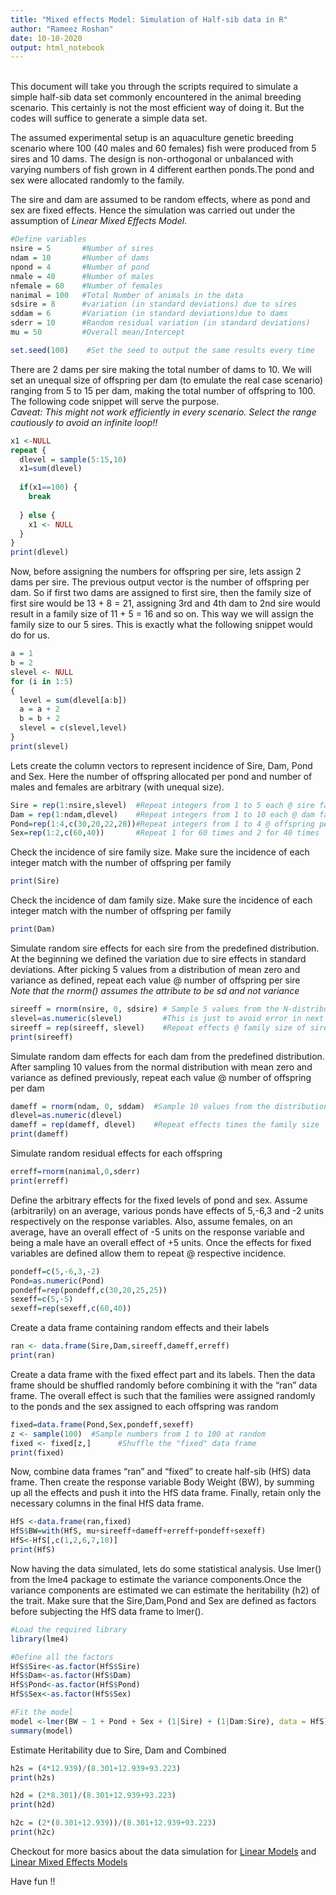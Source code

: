```yaml
---
title: "Mixed effects Model: Simulation of Half-sib data in R"
author: "Rameez Roshan"
date: 10-10-2020
output: html_notebook
---
```

<br>
This document will take you through the scripts required to simulate a simple half-sib data set commonly encountered in the animal breeding scenario. This certainly is not the most efficient way of doing it. But the codes will suffice to generate a simple data set.

The assumed experimental setup is an aquaculture genetic breeding scenario where 100 (40 males and 60 females) fish were produced from 5 sires and 10 dams. The design is non-orthogonal or unbalanced with varying numbers of fish grown in 4 different earthen ponds.The pond and sex were allocated randomly to the family.

The sire and dam are assumed to be random effects, where as pond and sex are fixed effects. Hence the simulation was carried out under the assumption of *Linear Mixed Effects Model*.
```r
#Define variables
nsire = 5       #Number of sires
ndam = 10       #Number of dams
npond = 4       #Number of pond
nmale = 40      #Number of males
nfemale = 60    #Number of females
nanimal = 100   #Total Number of animals in the data
sdsire = 8      #variation (in standard deviations) due to sires 
sddam = 6       #Variation (in standard deviations)due to dams
sderr = 10      #Random residual variation (in standard deviations)
mu = 50         #Overall mean/Intercept
```


```r
set.seed(100)    #Set the seed to output the same results every time
```


There are 2 dams per sire making the total number of dams to 10. We will set an unequal size of offspring per dam (to emulate the real case scenario) ranging from 5 to 15 per dam, making the total number of offspring to 100. The following code snippet will serve the purpose.\
*Caveat: This might not work efficiently in every scenario. Select the range cautiously to avoid an infinite loop!!*

```r
x1 <-NULL
repeat {
  dlevel = sample(5:15,10)
  x1=sum(dlevel)
  
  if(x1==100) {  
    break
    
  } else {
    x1 <- NULL
  } 
}
print(dlevel)
```


Now, before assigning the numbers for offspring per sire, lets assign 2 dams per sire. The previous output vector is the number of offspring per dam. So if first two dams are assigned to first sire, then the family size of first sire would be 13 + 8 = 21, assigning 3rd and 4th dam to 2nd sire would result in a family size of 11 + 5 = 16 and so on. This way we will assign the family size to our 5 sires. This is exactly what the following snippet would do for us.

```r
a = 1
b = 2
slevel <- NULL
for (i in 1:5)
{
  level = sum(dlevel[a:b])
  a = a + 2
  b = b + 2
  slevel = c(slevel,level)
}
print(slevel)
```

Lets create the column vectors to represent incidence of Sire, Dam, Pond and Sex. Here the number of offspring allocated per pond and number of males and females are arbitrary (with unequal size).

```r
Sire = rep(1:nsire,slevel)  #Repeat integers from 1 to 5 each @ sire family size
Dam = rep(1:ndam,dlevel)    #Repeat integers from 1 to 10 each @ dam family size
Pond=rep(1:4,c(30,20,22,28))#Repeat integers from 1 to 4 @ offspring per pond
Sex=rep(1:2,c(60,40))       #Repeat 1 for 60 times and 2 for 40 times
```


Check the incidence of sire family size. Make sure the incidence of each integer match with the number of offspring per family
```r
print(Sire)
```

Check the incidence of dam family size. Make sure the incidence of each integer match with the number of offspring per family
```r
print(Dam)
```


Simulate random sire effects for each sire from the predefined distribution. At the beginning we defined the variation due to sire effects in standard deviations. After picking 5 values from a distribution of mean zero and variance as defined, repeat each value @ number of offspring per sire\
*Note that the rnorm() assumes the attribute to be sd and not variance*

```r
sireeff = rnorm(nsire, 0, sdsire) # Sample 5 values from the N-distribution
slevel=as.numeric(slevel)         #This is just to avoid error in next code
sireeff = rep(sireeff, slevel)    #Repeat effects @ family size of sire
print(sireeff)
```

Simulate random dam effects for each dam from the predefined distribution. After sampling 10 values from the normal distribution with mean zero and variance as defined previously, repeat each value @ number of offspring per dam

```r
dameff = rnorm(ndam, 0, sddam)  #Sample 10 values from the distribution
dlevel=as.numeric(dlevel)       
dameff = rep(dameff, dlevel)    #Repeat effects times the family size
print(dameff)
```


Simulate random residual effects for each offspring
```r
erreff=rnorm(nanimal,0,sderr)
print(erreff)
```

Define the arbitrary effects for the fixed levels of pond and sex. Assume (arbitrarily) on an average, various ponds have effects of 5,-6,3 and -2 units respectively on the response variables. Also, assume females, on an average, have an overall effect of -5 units on the response variable and being a male have an overall effect of +5 units. Once the effects for fixed variables are defined allow them to repeat @ respective incidence.
```r
pondeff=c(5,-6,3,-2)
Pond=as.numeric(Pond)
pondeff=rep(pondeff,c(30,20,25,25))
sexeff=c(5,-5)
sexeff=rep(sexeff,c(60,40))

```



Create a data frame containing random effects and their labels
```r
ran <- data.frame(Sire,Dam,sireeff,dameff,erreff)
print(ran)

```

Create a data frame with the fixed effect part and its labels. Then the data frame should be shuffled randomly before combining it with the "ran" data frame. The overall effect is such that the families were assigned randomly to the ponds and the sex assigned to each offspring was random
```r
fixed=data.frame(Pond,Sex,pondeff,sexeff) 
z <- sample(100)  #Sample numbers from 1 to 100 at random
fixed <- fixed[z,]      #Shuffle the "fixed" data frame
print(fixed)
```


Now, combine data frames "ran" and "fixed" to create half-sib (HfS) data frame. Then create the response variable Body Weight (BW), by summing up all the effects and push it into the HfS data frame. Finally, retain only the necessary columns in the final HfS data frame.
```r
HfS <-data.frame(ran,fixed)
HfS$BW=with(HfS, mu+sireeff+dameff+erreff+pondeff+sexeff)
HfS<-HfS[,c(1,2,6,7,10)]
print(HfS)
```


Now having the data simulated, lets do some statistical analysis. Use lmer() from the lme4 package to estimate the variance components.Once the variance components are estimated we can estimate the heritability (h2) of the trait. Make sure that the Sire,Dam,Pond and Sex are defined as factors before subjecting the HfS data frame to lmer().
```r
#Load the required library
library(lme4)

#Define all the factors
HfS$Sire<-as.factor(HfS$Sire)
HfS$Dam<-as.factor(HfS$Dam)
HfS$Pond<-as.factor(HfS$Pond)
HfS$Sex<-as.factor(HfS$Sex)

#Fit the model
model <-lmer(BW ~ 1 + Pond + Sex + (1|Sire) + (1|Dam:Sire), data = HfS)
summary(model)
```

Estimate Heritability due to Sire, Dam and Combined
```r
h2s = (4*12.939)/(8.301+12.939+93.223)
print(h2s)
```
```r
h2d = (2*8.301)/(8.301+12.939+93.223)
print(h2d)
```
```r
h2c = (2*(8.301+12.939))/(8.301+12.939+93.223)
print(h2c)
```
Checkout for more basics about the data simulation for [Linear Models](https://aosmith.rbind.io/2018/01/09/simulate-simulate-part1/) and [Linear Mixed Effects Models](https://aosmith.rbind.io/2018/04/23/simulate-simulate-part-2/)

Have fun !!


